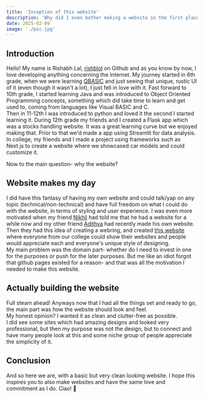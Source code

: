 ```yaml
---
title: 'Inception of this website'
description: 'Why did I even bother making a website in the first place?'
date: 2025-02-09
image: './pic.jpg'
---
```


## Introduction

Hello! My name is Rishabh Lal, [rishblol](https://github.com/Rishblol) on Github and as you know by now, I love developing anything concerning the Internet.
My journey started in 6th grade, when we were learning [QBASIC](https://www.qbasic.net/) and just seeing that unique, rustic UI of it (even though it wasn't a lot), I just fell in love with it.
Fast forward to 10th grade, I started learning Java and was introduced to Object Oriented Programming concepts, something which did take time to learn and get used to, coming from languages like Visual BASIC and C.\
Then in 11-12th I was introduced to python and loved it the second I started learning it. During 12th grade my friends and I created a Flask app which was a stocks handling website. It was a great learning curve but we enjoyed making that. Prior to that we'd made a app using Streamlit for data analysis.
In college, my friends and I made a project using frameworks such as Next.js to create a website where we showcased car models and could customize it.

Now to the main question- why the website?

## Website makes my day
I did have this fantasy of having my own website and could talk/yap on any topic (technical/non-technical) and have full freedom on what I could do with the website, in terms of styling and user experience. I was even more motivated when my friend [Nikhil](https://heftymouse.me/) had told me that he had a website for a while now and my other friend [Adithya](https://adithyanair.com/) had recently made his own website.\
Then they had this idea of creating a webring, and created [this website](https://amrita.town/) where everyone from our college could show their websites and people would appreciate each and everyone's unique style of designing.\
My main problem was the domain part- whether do I need to invest in one for the purposes or push for the later purposes.
But me like an idiot forgot that github pages existed for a reason- and that was all the motivation I needed to make this website.


## Actually building the website
Full steam ahead! Anyways now that I had all the things set and ready to go, the main part was how the website should look and feel.\
My honest opinion? I wanted it as clean and clutter-free as possible.\
I did see some sites which had amazing designs and looked very professional, but then my purpose was not the design, but to connect and have many people look at this and some niche group of people appreciate the simplicity of it.

## Conclusion
And so here we are, with a basic but very clean looking website. I hope this inspires you to also make websites and have the same love and commitment as I do. Ciao! 🤍